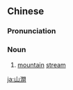 {{also|山涧}}
==Chinese==
{{zh-forms|s=山涧}}

===Pronunciation===
{{zh-pron
|m=shānjiàn
|c=saan1 gaan3
|cat=n
}}

===Noun===
{{zh-noun}}

# [[mountain]] [[stream]]

[[ja:山澗]]